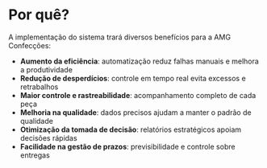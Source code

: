 # Por quê?

A implementação do sistema trará diversos benefícios para a AMG Confecções:

- **Aumento da eficiência**: automatização reduz falhas manuais e melhora a produtividade  
- **Redução de desperdícios**: controle em tempo real evita excessos e retrabalhos  
- **Maior controle e rastreabilidade**: acompanhamento completo de cada peça  
- **Melhoria na qualidade**: dados precisos ajudam a manter o padrão de qualidade  
- **Otimização da tomada de decisão**: relatórios estratégicos apoiam decisões rápidas  
- **Facilidade na gestão de prazos**: previsibilidade e controle sobre entregas
